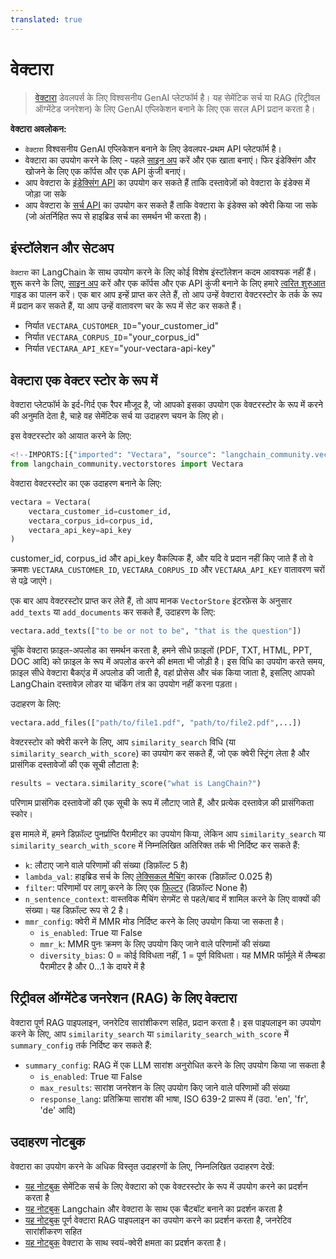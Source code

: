 ```yaml
---
translated: true
---
```


# वेक्टारा

>[वेक्टारा](https://vectara.com/) डेवलपर्स के लिए विश्वसनीय GenAI प्लेटफॉर्म है। यह सेमेंटिक सर्च या RAG (रिट्रीवल ऑग्मेंटेड जनरेशन) के लिए GenAI एप्लिकेशन बनाने के लिए एक सरल API प्रदान करता है।

**वेक्टारा अवलोकन:**
- `वेक्टारा` विश्वसनीय GenAI एप्लिकेशन बनाने के लिए डेवलपर-प्रथम API प्लेटफॉर्म है।
- वेक्टारा का उपयोग करने के लिए - पहले [साइन अप](https://vectara.com/integrations/langchain) करें और एक खाता बनाएं। फिर इंडेक्सिंग और खोजने के लिए एक कॉर्पस और एक API कुंजी बनाएं।
- आप वेक्टारा के [इंडेक्सिंग API](https://docs.vectara.com/docs/indexing-apis/indexing) का उपयोग कर सकते हैं ताकि दस्तावेज़ों को वेक्टारा के इंडेक्स में जोड़ा जा सके
- आप वेक्टारा के [सर्च API](https://docs.vectara.com/docs/search-apis/search) का उपयोग कर सकते हैं ताकि वेक्टारा के इंडेक्स को क्वेरी किया जा सके (जो अंतर्निहित रूप से हाइब्रिड सर्च का समर्थन भी करता है)।

## इंस्टॉलेशन और सेटअप

`वेक्टारा` का LangChain के साथ उपयोग करने के लिए कोई विशेष इंस्टॉलेशन कदम आवश्यक नहीं हैं।
शुरू करने के लिए, [साइन अप](https://vectara.com/integrations/langchain) करें और एक कॉर्पस और एक API कुंजी बनाने के लिए हमारे [त्वरित शुरुआत](https://docs.vectara.com/docs/quickstart) गाइड का पालन करें।
एक बार आप इन्हें प्राप्त कर लेते हैं, तो आप उन्हें वेक्टारा वेक्टरस्टोर के तर्क के रूप में प्रदान कर सकते हैं, या आप उन्हें वातावरण चर के रूप में सेट कर सकते हैं।

- निर्यात `VECTARA_CUSTOMER_ID`="your_customer_id"
- निर्यात `VECTARA_CORPUS_ID`="your_corpus_id"
- निर्यात `VECTARA_API_KEY`="your-vectara-api-key"

## वेक्टारा एक वेक्टर स्टोर के रूप में

वेक्टारा प्लेटफॉर्म के इर्द-गिर्द एक रैपर मौजूद है, जो आपको इसका उपयोग एक वेक्टरस्टोर के रूप में करने की अनुमति देता है, चाहे वह सेमेंटिक सर्च या उदाहरण चयन के लिए हो।

इस वेक्टरस्टोर को आयात करने के लिए:

```python
<!--IMPORTS:[{"imported": "Vectara", "source": "langchain_community.vectorstores", "docs": "https://api.python.langchain.com/en/latest/vectorstores/langchain_community.vectorstores.vectara.Vectara.html", "title": "Vectara"}]-->
from langchain_community.vectorstores import Vectara
```

वेक्टारा वेक्टरस्टोर का एक उदाहरण बनाने के लिए:

```python
vectara = Vectara(
    vectara_customer_id=customer_id,
    vectara_corpus_id=corpus_id,
    vectara_api_key=api_key
)
```

customer_id, corpus_id और api_key वैकल्पिक हैं, और यदि वे प्रदान नहीं किए जाते हैं तो वे क्रमशः `VECTARA_CUSTOMER_ID`, `VECTARA_CORPUS_ID` और `VECTARA_API_KEY` वातावरण चरों से पढ़े जाएंगे।

एक बार आप वेक्टरस्टोर प्राप्त कर लेते हैं, तो आप मानक `VectorStore` इंटरफ़ेस के अनुसार `add_texts` या `add_documents` कर सकते हैं, उदाहरण के लिए:

```python
vectara.add_texts(["to be or not to be", "that is the question"])
```

चूंकि वेक्टारा फ़ाइल-अपलोड का समर्थन करता है, हमने सीधे फ़ाइलों (PDF, TXT, HTML, PPT, DOC आदि) को फ़ाइल के रूप में अपलोड करने की क्षमता भी जोड़ी है। इस विधि का उपयोग करते समय, फ़ाइल सीधे वेक्टारा बैकएंड में अपलोड की जाती है, वहां प्रोसेस और चंक किया जाता है, इसलिए आपको LangChain दस्तावेज़ लोडर या चंकिंग तंत्र का उपयोग नहीं करना पड़ता।

उदाहरण के लिए:

```python
vectara.add_files(["path/to/file1.pdf", "path/to/file2.pdf",...])
```

वेक्टरस्टोर को क्वेरी करने के लिए, आप `similarity_search` विधि (या `similarity_search_with_score`) का उपयोग कर सकते हैं, जो एक क्वेरी स्ट्रिंग लेता है और प्रासंगिक दस्तावेजों की एक सूची लौटाता है:

```python
results = vectara.similarity_score("what is LangChain?")
```

परिणाम प्रासंगिक दस्तावेजों की एक सूची के रूप में लौटाए जाते हैं, और प्रत्येक दस्तावेज़ की प्रासंगिकता स्कोर।

इस मामले में, हमने डिफ़ॉल्ट पुनर्प्राप्ति पैरामीटर का उपयोग किया, लेकिन आप `similarity_search` या `similarity_search_with_score` में निम्नलिखित अतिरिक्त तर्क भी निर्दिष्ट कर सकते हैं:
- `k`: लौटाए जाने वाले परिणामों की संख्या (डिफ़ॉल्ट 5 है)
- `lambda_val`: हाइब्रिड सर्च के लिए [लेक्सिकल मैचिंग](https://docs.vectara.com/docs/api-reference/search-apis/lexical-matching) कारक (डिफ़ॉल्ट 0.025 है)
- `filter`: परिणामों पर लागू करने के लिए एक [फ़िल्टर](https://docs.vectara.com/docs/common-use-cases/filtering-by-metadata/filter-overview) (डिफ़ॉल्ट None है)
- `n_sentence_context`: वास्तविक मैचिंग सेगमेंट से पहले/बाद में शामिल करने के लिए वाक्यों की संख्या। यह डिफ़ॉल्ट रूप से 2 है।
- `mmr_config`: क्वेरी में MMR मोड निर्दिष्ट करने के लिए उपयोग किया जा सकता है।
   - `is_enabled`: True या False
   - `mmr_k`: MMR पुनः क्रमण के लिए उपयोग किए जाने वाले परिणामों की संख्या
   - `diversity_bias`: 0 = कोई विविधता नहीं, 1 = पूर्ण विविधता। यह MMR फॉर्मूले में लैम्बडा पैरामीटर है और 0...1 के दायरे में है

## रिट्रीवल ऑग्मेंटेड जनरेशन (RAG) के लिए वेक्टारा

वेक्टारा पूर्ण RAG पाइपलाइन, जनरेटिव सारांशीकरण सहित, प्रदान करता है।
इस पाइपलाइन का उपयोग करने के लिए, आप `similarity_search` या `similarity_search_with_score` में `summary_config` तर्क निर्दिष्ट कर सकते हैं:

- `summary_config`: RAG में एक LLM सारांश अनुरोधित करने के लिए उपयोग किया जा सकता है
   - `is_enabled`: True या False
   - `max_results`: सारांश जनरेशन के लिए उपयोग किए जाने वाले परिणामों की संख्या
   - `response_lang`: प्रतिक्रिया सारांश की भाषा, ISO 639-2 प्रारूप में (उदा. 'en', 'fr', 'de' आदि)

## उदाहरण नोटबुक

वेक्टारा का उपयोग करने के अधिक विस्तृत उदाहरणों के लिए, निम्नलिखित उदाहरण देखें:
* [यह नोटबुक](/docs/integrations/vectorstores/vectara) सेमेंटिक सर्च के लिए वेक्टारा को एक वेक्टरस्टोर के रूप में उपयोग करने का प्रदर्शन करता है
* [यह नोटबुक](/docs/integrations/providers/vectara/vectara_chat) Langchain और वेक्टारा के साथ एक चैटबॉट बनाने का प्रदर्शन करता है
* [यह नोटबुक](/docs/integrations/providers/vectara/vectara_summary) पूर्ण वेक्टारा RAG पाइपलाइन का उपयोग करने का प्रदर्शन करता है, जनरेटिव सारांशीकरण सहित
* [यह नोटबुक](/docs/integrations/retrievers/self_query/vectara_self_query) वेक्टारा के साथ स्वयं-क्वेरी क्षमता का प्रदर्शन करता है।
